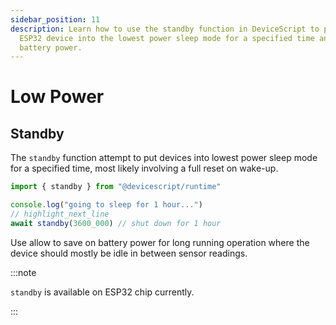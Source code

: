 ```yaml
---
sidebar_position: 11
description: Learn how to use the standby function in DeviceScript to put your
  ESP32 device into the lowest power sleep mode for a specified time and save on
  battery power.
---
```


# Low Power

## Standby

The `standby` function attempt to put devices into lowest power sleep mode for a specified time,
most likely involving a full reset on wake-up.

```ts
import { standby } from "@devicescript/runtime"

console.log("going to sleep for 1 hour...")
// highlight_next_line
await standby(3600_000) // shut down for 1 hour
```

Use allow to save on battery power for long running operation where the device should mostly be idle in between sensor readings.

:::note

`standby` is available on ESP32 chip currently.

:::
